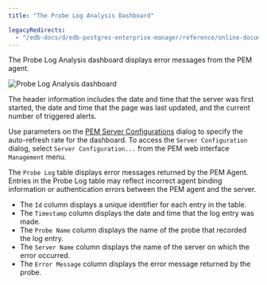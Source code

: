 ```yaml
---
title: "The Probe Log Analysis Dashboard"

legacyRedirects:
  - "/edb-docs/d/edb-postgres-enterprise-manager/reference/online-documentation/8.0/probe_log_analysis_dashboard.html"
---
```


<div id="probe_log_analysis_dashboard" class="registered_link"></div>

The Probe Log Analysis dashboard displays error messages from the PEM agent.

![Probe Log Analysis dashboard](../../images/probe_log_analysis.png)

The header information includes the date and time that the server was first started, the date and time that the page was last updated, and the current number of triggered alerts.

Use parameters on the [PEM Server Configurations](../02_pem_server_config/#pem_server_config) dialog to specify the auto-refresh rate for the dashboard. To access the `Server Configuration` dialog, select `Server Configuration...` from the PEM web interface `Management` menu.

The `Probe Log` table displays error messages returned by the PEM Agent. Entries in the Probe Log table may reflect incorrect agent binding information or authentication errors between the PEM agent and the server.

-   The `Id` column displays a unique identifier for each entry in the table.
-   The `Timestamp` column displays the date and time that the log entry was made.
-   The `Probe Name` column displays the name of the probe that recorded the log entry.
-   The `Server Name` column displays the name of the server on which the error occurred.
-   The `Error Message` column displays the error message returned by the probe.
